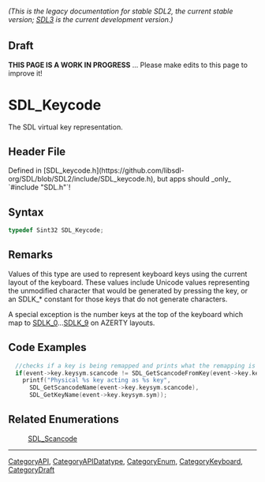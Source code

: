 ====== (This is the legacy documentation for stable SDL2, the current stable version; [https://wiki.libsdl.org/SDL3/ SDL3] is the current development version.) ======

== Draft ==

'''THIS PAGE IS A WORK IN PROGRESS''' ... Please make edits to this page to improve it!
= SDL_Keycode =

The SDL virtual key representation.

== Header File ==

Defined in [SDL_keycode.h](https://github.com/libsdl-org/SDL/blob/SDL2/include/SDL_keycode.h), but apps should _only_ `#include "SDL.h"`!

== Syntax ==

<syntaxhighlight lang='c'>
typedef Sint32 SDL_Keycode;</syntaxhighlight>

== Remarks ==

Values of this type are used to represent keyboard keys using the current
layout of the keyboard. These values include Unicode values representing
the unmodified character that would be generated by pressing the key, or an
SDLK_* constant for those keys that do not generate characters.

A special exception is the number keys at the top of the keyboard which map
to [[SDLK_0]]...[[SDLK_9]] on AZERTY layouts.

== Code Examples ==

<syntaxhighlight lang='c++'>
  //checks if a key is being remapped and prints what the remapping is
  if(event->key.keysym.scancode != SDL_GetScancodeFromKey(event->key.keysym.sym))
    printf("Physical %s key acting as %s key",
      SDL_GetScancodeName(event->key.keysym.scancode),
      SDL_GetKeyName(event->key.keysym.sym));
</syntaxhighlight>

== Related Enumerations ==

:[[SDL_Scancode]]

----
[[CategoryAPI]], [[CategoryAPIDatatype]], [[CategoryEnum]], [[CategoryKeyboard]], [[CategoryDraft]]



